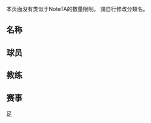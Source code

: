 {{CGroupH|name=GZFC|desc=[[广州足球俱乐部]]}}<noinclude>[[Category:體育公共轉換組模板|足{{SUBPAGENAME}}]]

本页面没有类似于NoteTA的数量限制。
請自行修改分類名。

== 名称 ==
</noinclude>
{{CItem|zh-hans:广州医药足球俱乐部; zh-hant:廣州醫藥足球俱樂部;}}
{{CItem|zh-hans:广州恒大足球俱乐部; zh-hant:廣州恆大足球俱樂部;}}
{{CItem|zh-hans:广州恒大淘宝足球俱乐部; zh-hant:廣州恆大淘寶足球俱樂部;}}
{{CItem|zh-hans:广州足球俱乐部; zh-hant:廣州足球俱樂部;}}
<noinclude>

== 球员 ==
</noinclude>
{{CItem|zh-hans:阿兰·卡瓦略;zh-hk:阿蘭·卡華路;zh-tw:阿蘭·卡瓦略; |original = Alan Carvalho}}
{{CItem|zh-hans:阿尔贝托; zh-hk:艾拔圖; zh-tw:阿爾貝托; |original = Alberto}}
{{CItem|zh-hans:亚历山德罗; zh-hk:亞歷山度; zh-tw:亞歷山德羅; |original = Alessandro}}
{{CItem|zh-hans:巴里奥斯; zh-hk:巴列奧斯; zh-tw:巴里歐斯; |original = Barrios}}
{{CItem|zh-hans:克莱奥; zh-hk:基利奧; zh-tw:克萊奧; |original = Cléo}}
{{CItem|zh-hans:孔卡; zh-hk:干卡; zh-tw:孔卡; |original = Conca}}
{{CItem|zh-hans:迪亚曼蒂; zh-hk:迪亞文迪; zh-tw:狄亞曼提; |original = Diamanti}}
{{CItem|zh-hans:迪亚哥; zh-hk:迪亞高; zh-tw:迪亞哥;  |original = Diego}}
{{CItem|zh-hans:爱德华多·德拉尼; zh-hk:伊度亞杜·迪蘭尼; |original = Eduardo Delani}}
{{CItem|zh-hans:埃尔克森; zh-hk:艾傑臣; |original = Elkeson}}
{{CItem|zh-hans:加布里埃尔; zh-hk:加比奧; zh-tw:蓋布瑞; |original = Gabriel}}
{{CItem|zh-hans:吉拉迪诺; zh-hk:基拿甸奴; zh-tw:吉拉迪諾; |original = Gilardino}}
{{CItem|zh-hans:高拉特; zh-hk:古拿迪; zh-tw:高拉特; |original = Goulart}}
{{CItem|zh-hans:古德利; zh-hk:古迪積; zh-tw:古德利; |original = Gudelj}}
{{CItem|zh-hans:杰克逊; zh-hk:積遜; zh-tw:傑克森; |original = Jackson}}
{{CItem|zh-hans:儒尼奥尔; zh-hk:祖利亞; zh-tw:尊尼亞; |original = Júnior}}
{{CItem|zh-hans:马丁内斯; zh-hk:馬天尼斯; zh-tw:馬丁內斯; |original = Martínez}}
{{CItem|zh-hans:穆里奇; zh-hant:梅利基; zh-tw:穆里奇; |original = Muriqui}}
{{CItem|zh-hans:保利尼奥; zh-hk:保連奴; zh-tw:保利尼奧; |original = Paulinho}}
{{CItem|zh-hans:佩雷拉; zh-hk:彭利拿; zh-tw:佩雷拉; |original = Pereira}}
{{CItem|zh-hans:拉米雷斯; zh-hk:拉美利斯; zh-tw:拉米瑞茲; |original = Ramírez}}
{{CItem|zh-hans:雷内; zh-hk:連尼祖利亞; zh-tw:雷內; |original = Renê}}
{{CItem|zh-hans:雷内·儒尼奥尔; zh-hk:連尼·祖利亞; zh-tw:雷內·尊尼亞; |original = Renê Júnior}}
{{CItem|zh-hans:里卡多; zh-hk:列卡度; zh-tw:里卡多; |original = Ricardo}}
{{CItem|zh-hans:罗比尼奥; zh-hk:羅賓奴; zh-tw:羅比尼奧; |original = Robinho}}
{{CItem|zh-cn:舒马赫; zh-hk:舒麥加; zh-tw:舒馬克; zh-sg:舒马克; |original = Schumacher}}
<noinclude>

== 教练 ==
</noinclude>
{{CItem|zh-hans:卡纳瓦罗; zh-hk:簡拿華路; zh-tw:卡納瓦羅; |original = Cannavaro}}
{{CItem|zh-hans:里皮; zh-hk:納比; zh-tw:里皮; |original = Lippi}}
{{CItem|zh-hans:马尔切洛; zh-hk:馬些路; zh-tw:馬爾切羅; |original = Marcello}}
{{CItem|zh-hans:斯科拉里; zh-hk:史高拉利; zh-tw:斯科拉里; |original = Scolari}}
<noinclude>

== 赛事 ==
</noinclude>
{{CItem|zh-hans:国际足联世界俱乐部杯; zh-cn:国际足联俱乐部世界杯; zh-tw:國際足總俱樂部世界盃; zh-hk:國際足協世界冠軍球會盃; |original = FIFA Club World Cup}}
{{CItem|zh-hans:世界俱乐部杯; zh-cn:俱乐部世界杯; zh-tw:俱樂部世界盃; zh-hk:世界冠軍球會盃; |original = FIFA Club World Cup}}
{{CItem|zh-cn:世俱杯; zh-tw:世俱盃; zh-hk:世冠盃; |original = FIFA Club World Cup}}
{{CItem|zh-hant:亞足聯冠軍聯賽; zh-cn:亚足联冠军联赛; zh-hk:亞洲聯賽冠軍盃; zh-mo:亞洲冠軍聯賽; |original=AFC Champions League}}
{{CItem|zh-hant:中國足球超級聯賽; zh-cn:中国足球超级联赛; |original=Chinese Football Super League}}
{{CItem|zh-cn:中国足协杯; zh-tw:中國足協盃; zh-hk:中國足協盃; zh-sg:中国足协杯; zh-mo:中國足協盃; |original=CFA CUP}}
<noinclude>
</noinclude>{{CGroupF}}